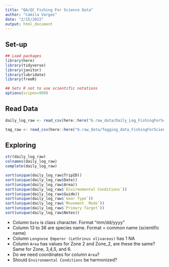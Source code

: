 ```yaml
---
title: "QA/QC Fishing For Science Data"
author: "Camila Vargas"
date: "2/15/2022"
output: html_document
---
```


## Set-up
```r

## Load packages
library(here)
library(tidyverse)
library(janitor)
library(lubridate)
library(freeR)

## Sets R not to use scientific notations
options(scipen=999) 

```

## Read Data
```r
daily_log_raw <- read_csv(here::here("6.raw_data/Daily_Log_FishingForScience.csv"))

tag_raw <- read_csv(here::here("6.raw_data/Tagging_data_FishingForScience.csv"))

```


## Exploring
```r
str(daily_log_raw)
colnames(daily_log_raw)
complete(daily_log_raw)

sort(unique(daily_log_raw$TripID))
sort(unique(daily_log_raw$Date))
sort(unique(daily_log_raw$Area))
sort(unique(daily_log_raw$`Envirmomental Conditions`))
sort(unique(daily_log_raw$Guide))
sort(unique(daily_log_raw$`Gear Type`))
sort(unique(daily_log_raw$`Movement  Mode`))
sort(unique(daily_log_raw$`Primary Target`))
sort(unique(daily_log_raw$Notes))
```

- Column `Date` is class character. Format "mm/dd/yyyy"
- Column 13 to 36 are species name. Format = common name (scientific name)
- Column `Longnose Emperor (Lethrinus olivaceus)` has 1 NA
- Column `Area` has values for Zone 2 and Zone_2, are these the same? Same for Zone, 3,4,5, and 6.
- Do we need coordinates for column `Area`?
- Should `Environmental Conditions` be harmonized?









